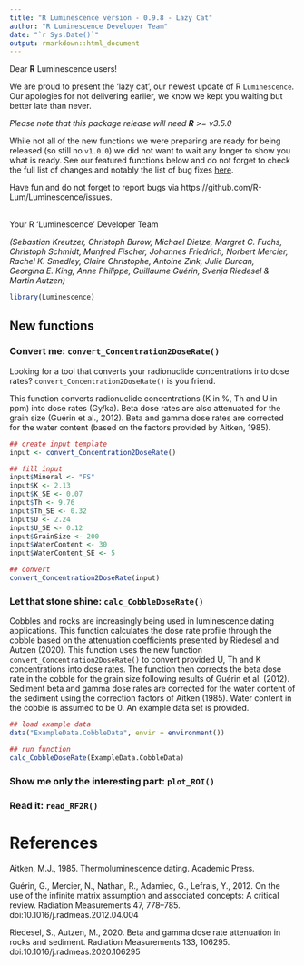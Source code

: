 ```yaml
---
title: "R Luminescence version - 0.9.8 - Lazy Cat"
author: "R Luminescence Developer Team"
date: "`r Sys.Date()`"
output: rmarkdown::html_document
---
```


Dear **R** Luminescence users!

We are proud to present the 'lazy cat', our newest update of R `Luminescence`. 
Our apologies for not delivering earlier, we know we kept you waiting but
better late than never. 

*Please note that this package release will need **R**  >= v3.5.0*  

While not all of the new functions we were preparing are ready for being released 
(so still no `v1.0.0`) we did not want to wait any longer to show you what is ready. 
See our featured functions below and do not forget to check the full list of changes 
and notably the list of bug fixes [here](https://cran.r-project.org/web/packages/Luminescence/news.html). 

Have fun and do not forget to report bugs via https://github.com/R-Lum/Luminescence/issues.
<br><br>

Your R 'Luminescence' Developer Team

*(Sebastian Kreutzer, Christoph Burow, Michael Dietze, Margret C. Fuchs, Christoph Schmidt, Manfred Fischer, 
Johannes Friedrich, Norbert Mercier, Rachel K. Smedley, Claire Christophe, Antoine Zink, Julie Durcan,  
Georgina E. King, Anne Philippe, Guillaume Guérin, Svenja Riedesel & Martin Autzen)*

```r
library(Luminescence)
```

## New functions

### Convert me: `convert_Concentration2DoseRate()`

Looking for a tool that converts your radionuclide concentrations into dose rates?
`convert_Concentration2DoseRate()` is you friend.

This function converts radionuclide concentrations (K in %, Th and U in ppm) into dose rates (Gy/ka). Beta dose rates are also attenuated for the grain size (Guérin et al., 2012). Beta and gamma dose rates are corrected for the water content (based on the factors provided by Aitken, 1985).

```r
## create input template
input <- convert_Concentration2DoseRate()

## fill input
input$Mineral <- "FS"
input$K <- 2.13
input$K_SE <- 0.07
input$Th <- 9.76
input$Th_SE <- 0.32
input$U <- 2.24
input$U_SE <- 0.12
input$GrainSize <- 200
input$WaterContent <- 30
input$WaterContent_SE <- 5

## convert
convert_Concentration2DoseRate(input)
```

### Let that stone shine: `calc_CobbleDoseRate()`

Cobbles and rocks are increasingly being used in luminescence dating applications. This function calculates the dose rate profile through the cobble based on the attenuation coefficients presented by Riedesel and Autzen (2020). This function uses the new function `convert_Concentration2DoseRate()` to convert provided U, Th and K concentrations into dose rates. The function then corrects the beta dose rate in the cobble for the grain size following results of Guérin et al. (2012). Sediment beta and gamma dose rates are corrected for the water content of the sediment using the correction factors of Aitken (1985). Water content in the cobble is assumed to be 0. An example data set is provided.

```r
## load example data
data("ExampleData.CobbleData", envir = environment())

## run function
calc_CobbleDoseRate(ExampleData.CobbleData)

```

### Show me only the interesting part:  `plot_ROI()`

### Read it: `read_RF2R()`

# References {-}

Aitken, M.J., 1985. Thermoluminescence dating. Academic Press.

Guérin, G., Mercier, N., Nathan, R., Adamiec, G., Lefrais, Y., 2012. On the use of the infinite matrix assumption and associated concepts: A critical review. Radiation Measurements 47, 778–785. doi:10.1016/j.radmeas.2012.04.004

Riedesel, S., Autzen, M., 2020. Beta and gamma dose rate attenuation in rocks and sediment. Radiation Measurements 133, 106295. doi:10.1016/j.radmeas.2020.106295
